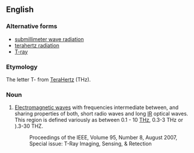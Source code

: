 ==English==
{{wikipedia}}

===Alternative forms===
*[[submillimeter wave radiation]]
*[[terahertz radiation]]
*[[T-ray]]

===Etymology===
The letter T- from [[terahertz|TeraHertz]] (THz).

===Noun===
{{en-noun}}

# {{engineering}} [[Electromagnetic wave]]s with frequencies intermediate between, and sharing properties of both, short radio waves and long [[IR]] optical waves.  This region is defined variously as between 0.1 - 10 [[THz]], 0.3-3 THz or ).3-30 THZ.
#:Proceedings of the IEEE, Volume 95, Number 8, August 2007, Special issue: T-Ray Imaging, Sensing, & Retection